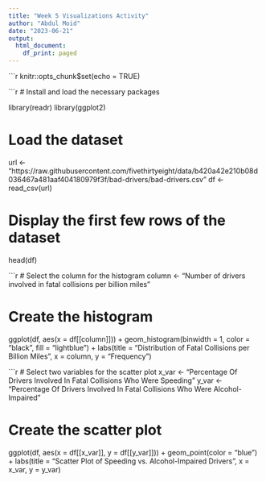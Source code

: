 ---
title: "Week 5 Visualizations Activity"
author: "Abdul Moid"
date: "2023-06-21"
output:
  html_document:
    df_print: paged
---

```{r code, echo=TRUE}
knitr::opts_chunk$set(echo = TRUE)

```{r code1, echo=TRUE}

# Install and load the necessary packages

library(readr)
library(ggplot2)

# Load the dataset
url <- "https://raw.githubusercontent.com/fivethirtyeight/data/b420a42e210b08d036467a481aaf404180979f3f/bad-drivers/bad-drivers.csv"
df <- read_csv(url)

# Display the first few rows of the dataset
head(df)

```{r code3, echo=TRUE}

# Select the column for the histogram
column <- "Number of drivers involved in fatal collisions per billion miles"

# Create the histogram
ggplot(df, aes(x = df[[column]])) +
  geom_histogram(binwidth = 1, color = "black", fill = "lightblue") +
  labs(title = "Distribution of Fatal Collisions per Billion Miles",
       x = column,
       y = "Frequency")


```{r code4, echo=TRUE}


# Select two variables for the scatter plot
x_var <- "Percentage Of Drivers Involved In Fatal Collisions Who Were Speeding"
y_var <- "Percentage Of Drivers Involved In Fatal Collisions Who Were Alcohol-Impaired"

# Create the scatter plot
ggplot(df, aes(x = df[[x_var]], y = df[[y_var]])) +
  geom_point(color = "blue") +
  labs(title = "Scatter Plot of Speeding vs. Alcohol-Impaired Drivers",
       x = x_var,
       y = y_var)
















